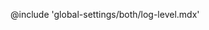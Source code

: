 <!--

  Alias file for the global log-level partial to keep CLI-related partials
  together and anchor names consistent.
-->

<a id="shared-flag-log-level" />

@include 'global-settings/both/log-level.mdx'